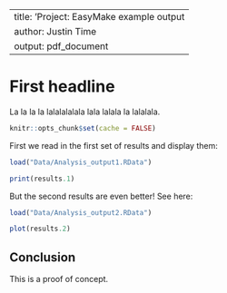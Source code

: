 
---
title: 'Project: EasyMake example output
author: Justin Time
output: pdf_document
---


First headline
====================

La la la la lalalalalala lala lalala la lalalala.


```r
knitr::opts_chunk$set(cache = FALSE)
```

First we read in the first set of results and display them:

```r
load("Data/Analysis_output1.RData")

print(results.1)
```

But the second results are even better! See here:

```r
load("Data/Analysis_output2.RData")

plot(results.2)
```


Conclusion
--------------------

This is a proof of concept.
